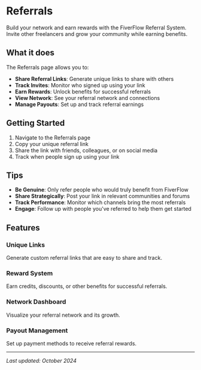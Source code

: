 # Referrals

Build your network and earn rewards with the FiverFlow Referral System. Invite other freelancers and grow your community while earning benefits.

## What it does

The Referrals page allows you to:

- **Share Referral Links**: Generate unique links to share with others
- **Track Invites**: Monitor who signed up using your link
- **Earn Rewards**: Unlock benefits for successful referrals
- **View Network**: See your referral network and connections
- **Manage Payouts**: Set up and track referral earnings

## Getting Started

1. Navigate to the Referrals page
2. Copy your unique referral link
3. Share the link with friends, colleagues, or on social media
4. Track when people sign up using your link

## Tips

- **Be Genuine**: Only refer people who would truly benefit from FiverFlow
- **Share Strategically**: Post your link in relevant communities and forums
- **Track Performance**: Monitor which channels bring the most referrals
- **Engage**: Follow up with people you've referred to help them get started

## Features

### Unique Links
Generate custom referral links that are easy to share and track.

### Reward System
Earn credits, discounts, or other benefits for successful referrals.

### Network Dashboard
Visualize your referral network and its growth.

### Payout Management
Set up payment methods to receive referral rewards.

---

*Last updated: October 2024*

